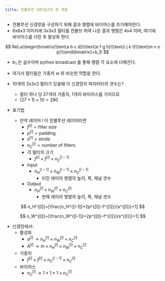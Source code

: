 ```yaml
---
title: 컨볼루션 네트워크의 한 계층
---
```


- 컨볼루션 신경망을 구성하기 위해 결과 행렬에 바이어스를 추가해야한다.
- 6x6x3 이미지에 3x3x3 필터를 컨볼브 하여 나온 결과 행렬은 4x4 이며, 여기에 바이어스를 더한 후 활성화 한다.

$$
ReLu(\begin{bmatrix}\text{a b c d}\\\text{e f g h}\\\text{i j k l}\\\text{m n o p}\\\end{bmatrix}+b_1)
$$

- $b_1$ 은 실수이며 python broadcast 를 통해 행렬 각 요소에 더해진다.
- 여기서 필터들은 가중치 $w$ 와 비슷한 역할을 한다.

- 10개의 3x3x3 필터가 있을떄 이 신경망의 파라미터의 갯수는?
    - 필터 하나 당 27개의 가중치, 1개의 바이어스를 가지므로
    - $(27 + 1)\times 10=280$

- 표기법
    - 만약 레이어 $l$ 이 컨볼루션 레이어라면
        - $f^{[l]}=\text{filter size}$
        - $p^{[l]}=\text{padding}$
        - $s^{[l]}=\text{stride}$
        - $n_C^{[l]}=\text{number of filters}$
        - 각 필터의 크기
            - $f^{[l]}\times{}f^{[l]}\times{}n_C^{[l-1]}$
        - Input
            - $n_H^{[l-1]}\times{}n_W^{[l-1]}\times{}n_C^{[l-1]}$
                - 이전 레이어 행렬의 높이, 폭, 채널 갯수
        - Output
            - $n_H^{[l]}\times{}n_W^{[l]}\times{}n_C^{[l]}$
                - 현재 레이어 행렬의 높이, 폭, 채널 갯수
    

$$
n_H^{[l]}=[\frac{n_H^{[l-1]}+2p^{[l]}-f^{[l]}}{s^{[l]}}+1]
$$

$$
n_W^{[l]}=[\frac{n_W^{[l-1]}+2p^{[l]}-f^{[l]}}{s^{[l]}}+1]
$$

- 신경망에서:
    - 활성화
        - $a^{[l]}\rightarrow{}n_H^{[l]}\times{}n_W^{[l]}\times{}n_C^{[l]}$
        - $A^{[l]}\rightarrow{}m\times{}n_H^{[l]}\times{}n_W^{[l]}\times{}n_C^{[l]}$
    - 가중치
        - $f^{[l]}\times{}f^{[l]}\times{}n_C^{[l-1]}\times{}n_C^{[l]}$
    - 바이어스
        - $n_C^{[l]}\rightarrow{}1\times{}1\times{}1\times{}n_C^{[l]}$